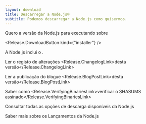 ```yaml
---
layout: download
title: Descarregar a Node.js®
subtitle: Podemos descarregar a Node.js como quisermos.
---
```


<section>
Quero a versão <Release.VersionDropdown /> da Node.js para <Release.OperatingSystemDropdown exclude={["LINUX", "AIX"]} /> executando sobre <Release.BitnessDropdown />

<Release.DownloadButton kind={"installer"} />
</section>

<section>
A Node.js inclui o <Release.NpmLink />.

Ler o registo de alterações <Release.ChangelogLink>desta versão</Release.ChangelogLink>

Ler a publicação do blogue <Release.BlogPostLink>desta versão</Release.BlogPostLink>

Saber como <Release.VerifyingBinariesLink>verificar o SHASUMS assinado</Release.VerifyingBinariesLink>

Consultar todas as<LinkWithArrow href="https://nodejs.org/dist/"> opções de descarga disponíveis</LinkWithArrow> da Node.js

Saber mais sobre os <LinkWithArrow href="about/previous-releases"> Lançamentos da Node.js </LinkWithArrow>

</section>
